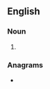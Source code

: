 ==English==

===Noun===
{{head|en|noun form}}

# {{plural of|en|mescal}}

===Anagrams===
* {{anagrams|en|a=acelmss|mascles|scamels}}